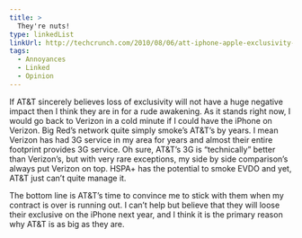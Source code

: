 ```yaml
---
title: >
  They're nuts!
type: linkedList
linkUrl: http://techcrunch.com/2010/08/06/att-iphone-apple-exclusivity-earnings
tags:
  - Annoyances
  - Linked
  - Opinion
---
```


If AT&T sincerely believes loss of exclusivity will not have a huge negative impact then I think they are in for a rude awakening. As it stands right now, I would go back to Verizon in a cold minute if I could have the iPhone on Verizon. Big Red’s network quite simply smoke’s AT&T’s by years. I mean Verizon has had 3G service in my area for years and almost their entire footprint provides 3G service. Oh sure, AT&T’s 3G is “technically” better than Verizon’s, but with very rare exceptions, my side by side comparison’s always put Verizon on top. HSPA+ has the potential to smoke EVDO and yet, AT&T just can’t quite manage it.

The bottom line is AT&T’s time to convince me to stick with them when my contract is over is running out. I can’t help but believe that they will loose their exclusive on the iPhone next year, and I think it is the primary reason why AT&T is as big as they are.
